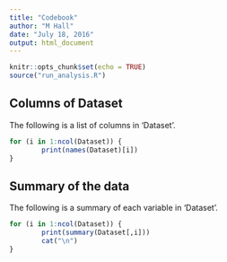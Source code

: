 ```yaml
---
title: "Codebook"
author: "M Hall"
date: "July 18, 2016"
output: html_document
---
```


```r
knitr::opts_chunk$set(echo = TRUE)
source("run_analysis.R")
```

## Columns of Dataset

The following is a list of columns in 'Dataset'.
``` r
for (i in 1:ncol(Dataset)) {
        print(names(Dataset)[i])
}
```

## Summary of the data

The following is a summary of each variable in 'Dataset'.

```r
for (i in 1:ncol(Dataset)) {
        print(summary(Dataset[,i]))
        cat("\n")
}
```


